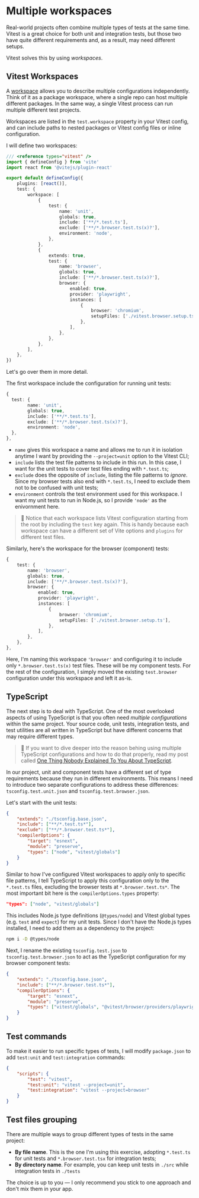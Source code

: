 # Multiple workspaces

Real-world projects often combine multiple types of tests at the same time. Vitest is a great choice for both unit and integration tests, but those two have quite different requirements and, as a result, may need different setups.

Vitest solves this by using _workspaces_.

## Vitest Workspaces

A [workspace](https://main.vitest.dev/guide/workspace.html) allows you to describe multiple configurations independently. Think of it as a package workspace, where a single repo can host multiple different packages. In the same way, a single Vitest process can run multiple different test projects.

Workspaces are listed in the `test.workspace` property in your Vitest config, and can include paths to nested packages or Vitest config files or inline configuration.

I will define two workspaces:

```ts filename=vite.config.ts add=10-16,19-34
/// <reference types="vitest" />
import { defineConfig } from 'vite'
import react from '@vitejs/plugin-react'

export default defineConfig({
	plugins: [react()],
	test: {
		workspace: [
			{
				test: {
					name: 'unit',
					globals: true,
					include: ['**/*.test.ts'],
					exclude: ['**/*.browser.test.ts(x)?'],
					environment: 'node',
				},
			},
			{
				extends: true,
				test: {
					name: 'browser',
					globals: true,
					include: ['**/*.browser.test.ts(x)?'],
					browser: {
						enabled: true,
						provider: 'playwright',
						instances: [
							{
								browser: 'chromium',
								setupFiles: ['./vitest.browser.setup.ts'],
							},
						],
					},
				},
			},
		],
	},
})
```

Let's go over them in more detail.

The first workspace include the configuration for running unit tests:

```ts nonumber
{
  test: {
		name: 'unit',
		globals: true,
		include: ['**/*.test.ts'],
		exclude: ['**/*.browser.test.ts(x)?'],
		environment: 'node',
  },
},
```

- `name` gives this workspace a name and allows me to run it in isolation anytime I want by providing the `--project=unit` option to the Vitest CLI;
- `include` lists the test file patterns to include in this run. In this case, I want for the unit tests to cover test files ending with `*.test.ts`;
- `exclude` does the opposite of `include`, listing the file patterns to _ignore_. Since my browser tests also end with `*.test.ts`, I need to exclude them not to be confused with unit tests;
- `environment` controls the test environment used for this workspace. I want my unit tests to run in Node.js, so I provide `'node'` as the enivornment here.

> :owl: Notice that each workspace lists Vitest configuration starting from the root by including the `test` key again. This is handy because each workspace can have a different set of Vite options and `plugins` for different test files.

Similarly, here's the workspace for the browser (component) tests:

```ts nonumber
{
	test: {
		name: 'browser',
		globals: true,
		include: ['**/*.browser.test.ts(x)?'],
		browser: {
			enabled: true,
			provider: 'playwright',
			instances: [
				{
					browser: 'chromium',
					setupFiles: ['./vitest.browser.setup.ts'],
				},
			],
		},
	},
},
```

Here, I'm naming this workspace `'browser'` and configuring it to include only `*.browser.test.ts(x)` test files. These will be my component tests. For the rest of the configuration, I simply moved the existing `test.browser` configuration under this workspace and left it as-is.

## TypeScript

The next step is to deal with TypeScript. One of the most overlooked aspects of using TypeScript is that you often need _multiple configurations_ within the same project. Your source code, unit tests, integration tests, and test utilities are all written in TypeScript but have different concerns that may require different types.

> :scroll: If you want to dive deeper into the reason behing using multiple TypeScript configurations and how to do that properly, read my post called [One Thing Nobody Explained To You About TypeScript](https://kettanaito.com/blog/one-thing-nobody-explained-to-you-about-typescript).

In our project, unit and component tests have a different set of type requirements because they run in different environments. This means I need to introduce two separate configurations to address these differences: `tsconfig.test.unit.json` and `tsconfig.test.browser.json`.

Let's start with the unit tests:

```json filename=tsconfig.test.unit.json
{
	"extends": "./tsconfig.base.json",
	"include": ["**/*.test.ts*"],
	"exclude": ["**/*.browser.test.ts*"],
	"compilerOptions": {
		"target": "esnext",
		"module": "preserve",
		"types": ["node", "vitest/globals"]
	}
}
```

Similar to how I've configured Vitest workspaces to apply only to specific file patterns, I tell TypeScript to apply this configuration only to the `*.test.ts` files, excluding the browser tests at `*.browser.test.ts*`. The most important bit here is the `compilerOptions.types` property:

```json filename=tsconfig.test.unit.json nonumber
"types": ["node", "vitest/globals"]
```

This includes Node.js type definitions (`@types/node`) and Vitest global types (e.g. `test` and `expect`) for my unit tests. Since I don't have the Node.js types installed, I need to add them as a dependency to the project:

```sh nonumber
npm i -D @types/node
```

Next, I rename the existing `tsconfig.test.json` to `tsconfig.test.browser.json` to act as the TypeScript configuration for my browser component tests:

```json highlight=3,7
{
	"extends": "./tsconfig.base.json",
	"include": ["**/*.browser.test.ts*"],
	"compilerOptions": {
		"target": "esnext",
		"module": "preserve",
		"types": ["vitest/globals", "@vitest/browser/providers/playwright"]
	}
}
```

## Test commands

To make it easier to run specific types of tests, I will modify `package.json` to add `test:unit` and `test:integration` commands:

```json
{
	"scripts": {
		"test": "vitest",
		"test:unit": "vitest --project=unit",
		"test:integration": "vitest --project=browser"
	}
}
```

## Test files grouping

There are multiple ways to group different types of tests in the same project:

- **By file name**. This is the one I'm using this exercise, adopting `*.test.ts` for unit tests and `*.browser.test.tsx` for integration tests;
- **By directory name**. For example, you can keep unit tests in `./src` while integration tests in `./tests`

The choice is up to you — I only recommend you stick to one approach and don't mix them in your app.
